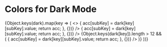 
<Meta title="Guides / Colour System / Colors Dark" />

# Colors for Dark Mode

<ColorPalette>
  {Object.keys(dark).map(key => (
    <>
      <ColorItem
        title={`${key}`}
        subtitle={`dark.${key}`}
        colors={Object.keys(dark[key])
          .slice(0, 6)
          .reduce((acc, subKey) => {
            acc[subKey] = dark[key][subKey].value;
            return acc;
          }, {})}
      />
      <ColorItem
        title={`${key}`}
        subtitle={`dark.${key}`}
        colors={Object.keys(dark[key])
          .slice(6, 12)
          .reduce((acc, subKey) => {
            acc[subKey] = dark[key][subKey].value;
            return acc;
          }, {})}
      />
      {Object.keys(dark[key]).length > 12 && (
        <ColorItem
          title={`${key}`}
          subtitle={`dark.${key}`}
          colors={Object.keys(dark[key])
            .slice(12, 18)
            .reduce((acc, subKey) => {
              acc[subKey] = dark[key][subKey].value;
              return acc;
            }, {})}
        />
      )}
    </>
  ))}
</ColorPalette>
